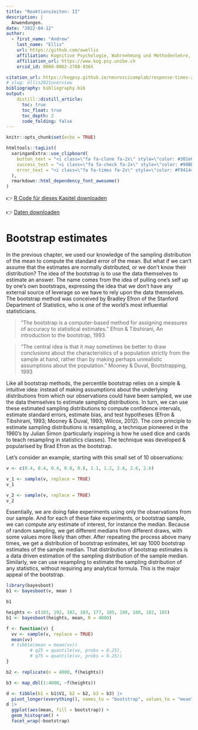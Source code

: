 ```yaml
---
title: "Reaktionszeiten: II"
description: |
  Anwendungen.
date: "2022-04-12"
author:
  - first_name: "Andrew"
    last_name: "Ellis"
    url: https://github.com/awellis
    affiliation: Kognitive Psychologie, Wahrnehmung und Methodenlehre, Universität Bern 
    affiliation_url: https://www.kog.psy.unibe.ch
    orcid_id: 0000-0002-2788-936X

citation_url: https://kogpsy.github.io/neuroscicomplab/response-times-2.html
# slug: ellis2021overview
bibliography: bibliography.bib
output: 
    distill::distill_article:
      toc: true
      toc_float: true
      toc_depth: 2
      code_folding: false
---
```


```r
knitr::opts_chunk$set(echo = TRUE)
```

```r
htmltools::tagList(
  xaringanExtra::use_clipboard(
    button_text = "<i class=\"fa fa-clone fa-2x\" style=\"color: #301e64\"></i>",
    success_text = "<i class=\"fa fa-check fa-2x\" style=\"color: #90BE6D\"></i>",
    error_text = "<i class=\"fa fa-times fa-2x\" style=\"color: #F94144\"></i>"
  ),
  rmarkdown::html_dependency_font_awesome()
)
```

:::note
👉 [R Code für dieses Kapitel downloaden](./files/response-times-2.R)

👉 [Daten downloaden](./data/session-8.csv)
:::





# Bootstrap estimates

In the previous chapter, we used our knowledge of the sampling distribution of the mean to compute the standard error of the mean. But what if we can’t assume that the estimates are normally distributed, or we don’t know their distribution? The idea of the bootstrap is to use the data themselves to estimate an answer. The name comes from the idea of pulling one’s self up by one’s own bootstraps, expressing the idea that we don’t have any external source of leverage so we have to rely upon the data themselves. The bootstrap method was conceived by Bradley Efron of the Stanford Department of Statistics, who is one of the world’s most influential statisticians.


> "The bootstrap is a computer-based method for assigning measures of accuracy to statistical estimates." Efron & Tibshirani, An introduction to the bootstrap, 1993

> "The central idea is that it may sometimes be better to draw conclusions about the characteristics of a population strictly from the sample at hand, rather than by making perhaps unrealistic assumptions about the population." Mooney & Duval, Bootstrapping, 1993


Like all bootstrap methods, the percentile bootstrap relies on a simple & intuitive idea: instead of making assumptions about the underlying distributions from which our observations could have been sampled, we use the data themselves to estimate sampling distributions. In turn, we can use these estimated sampling distributions to compute confidence intervals, estimate standard errors, estimate bias, and test hypotheses (Efron & Tibshirani, 1993; Mooney & Duval, 1993; Wilcox, 2012). The core principle to estimate sampling distributions is resampling, a technique pioneered in the 1960’s by Julian Simon (particularly inspiring is how he used dice and cards to teach resampling in statistics classes). The technique was developed & popularised by Brad Efron as the bootstrap.


Let’s consider an example, starting with this small set of 10 observations:


```r
v <- c(0.4, 0.4, 0.4, 0.8, 0.8, 1.1, 1.2, 2.6, 2.6, 2.6)
```


```r
v_1 <- sample(v, replace = TRUE)
v_1
```

```r
v_2 <- sample(v, replace = TRUE)
v_2
```


Essentially, we are doing fake experiments using only the observations from our sample. And for each of these fake experiments, or bootstrap sample, we can compute any estimate of interest, for instance the median. Because of random sampling, we get different medians from different draws, with some values more likely than other. After repeating the process above many times, we get a distribution of bootstrap estimates, let say 1000 bootstrap estimates of the sample median. That distribution of bootstrap estimates is a data driven estimation of the sampling distribution of the sample median. Similarly, we can use resampling to estimate the sampling distribution of any statistics, without requiring any analytical formula. This is the major appeal of the bootstrap.

```r
library(bayesboot)
b1 <- bayesboot(v, mean )
```

```r
b1
```


```r
heights <- c(183, 192, 182, 183, 177, 185, 188, 188, 182, 185)
b1 <- bayesboot(heights, mean, R = 4000)
```

```r
f <- function(v) {
  vv <- sample(v, replace = TRUE)
  mean(vv)
  # tibble(mean = mean(vv))
         # q25 = quantile(vv, probs = 0.25),
         # q75 = quantile(vv, probs = 0.25))
}
```

```r
b2 <- replicate(n = 4000, f(heights))
```

```r

b3 <- map_dbl(1:4000, ~f(heights))
```


```r
d <- tibble(b1 = b1$V1, b2 = b2, b3 = b3) |> 
  pivot_longer(everything(), names_to = "bootstrap", values_to = "mean")
d |> 
  ggplot(aes(mean, fill = bootstrap)) + 
  geom_histogram() +
  facet_wrap(~bootstrap)
```


